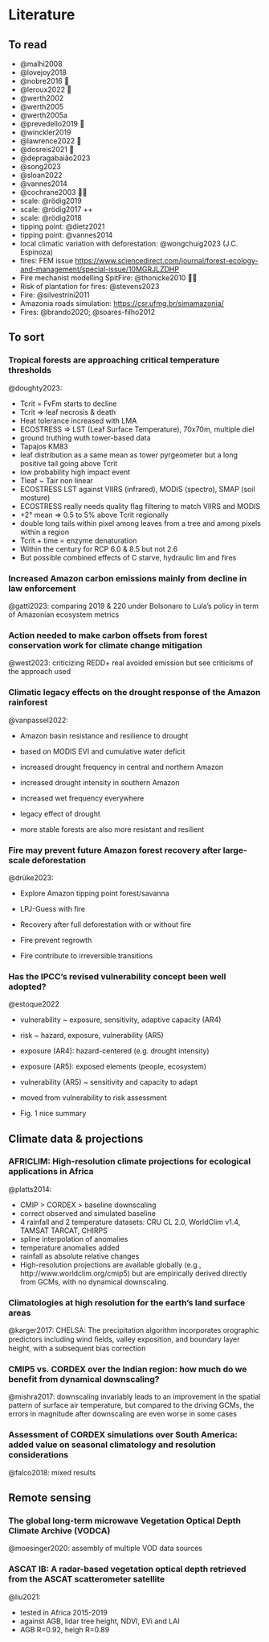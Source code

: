 # Literature {.unnumbered}

## To read

-   @malhi2008
-   @lovejoy2018
-   @nobre2016 🤎
-   @leroux2022 🤎
-   @werth2002
-   @werth2005
-   @werth2005a
-   @prevedello2019 🤎
-   @winckler2019
-   @lawrence2022 🤎
-   @dosreis2021 🤎
-   @depragabaião2023
-   @song2023
-   @sloan2022
-   @vannes2014
-   @cochrane2003 🤎🤎
-   scale: @rödig2019
-   scale: @rödig2017 ++
-   scale: @rödig2018
-   tipping point: @dietz2021
-   tipping point: @vannes2014
-   local climatic variation with deforestation: @wongchuig2023 (J.C. Espinoza)
-   fires: FEM issue <https://www.sciencedirect.com/journal/forest-ecology-and-management/special-issue/10MGRJLZDHP>
-   Fire mechanist modelling SpitFire: @thonicke2010 🤎🤎
-   Risk of plantation for fires: @stevens2023
-   Fire: @silvestrini2011
-   Amazonia roads simulation: <https://csr.ufmg.br/simamazonia/>
-   Fires: @brando2020; @soares-filho2012

## To sort

### Tropical forests are approaching critical temperature thresholds

@doughty2023:

-   Tcrit = FvFm starts to decline
-   Tcrit =\> leaf necrosis & death
-   Heat tolerance increased with LMA
-   ECOSTRESS =\> LST (Leaf Surface Temperature), 70x70m, multiple diel
-   ground truthing wuth tower-based data
-   Tapajos KM83
-   leaf distribution as a same mean as tower pyrgeometer but a long positive tail going above Tcrit
-   low probability high impact event
-   Tleaf \~ Tair non linear
-   ECOSTRESS LST against VIIRS (infrared), MODIS (spectro), SMAP (soil mosture)
-   ECOSTRESS really needs quality flag filtering to match VIIRS and MODIS
-   +2° mean =\> 0.5 to 5% above Tcrit regionally
-   double long tails within pixel among leaves from a tree and among pixels within a region
-   Tcrit + time = enzyme denaturation
-   Within the century for RCP 6.0 & 8.5 but not 2.6
-   But possible combined effects of C starve, hydraulic lim and fires

### Increased Amazon carbon emissions mainly from decline in law enforcement

@gatti2023: comparing 2019 & 220 under Bolsonaro to Lula's policy in term of Amazonian ecosystem metrics

### Action needed to make carbon offsets from forest conservation work for climate change mitigation

@west2023: criticizing REDD+ real avoided emission but see criticisms of the approach used

### Climatic legacy effects on the drought response of the Amazon rainforest

@vanpassel2022:

-   Amazon basin resistance and resilience to drought

-   based on MODIS EVI and cumulative water deficit

-   increased drought frequency in central and northern Amazon

-   increased drought intensity in southern Amazon

-   increased wet frequency everywhere

-   legacy effect of drought

-   more stable forests are also more resistant and resilient

### Fire may prevent future Amazon forest recovery after large-scale deforestation

@drüke2023:

-   Explore Amazon tipping point forest/savanna

-   LPJ-Guess with fire

-   Recovery after full deforestation with or without fire

-   Fire prevent regrowth

-   Fire contribute to irreversible transitions

### Has the IPCC's revised vulnerability concept been well adopted?

@estoque2022

-   vulnerability \~ exposure, sensitivity, adaptive capacity (AR4)

-   risk \~ hazard, exposure, vulnerability (AR5)

-   exposure (AR4): hazard-centered (e.g. drought intensity)

-   exposure (AR5): exposed elements (people, ecosystem)

-   vulnerability (AR5) \~ sensitivity and capacity to adapt

-   moved from vulnerability to risk assessment

-   Fig. 1 nice summary

## Climate data & projections

### AFRICLIM: High-resolution climate projections for ecological applications in Africa

@platts2014:

-   CMIP \> CORDEX \> baseline downscaling
-   correct observed and simulated baseline
-   4 rainfall and 2 temperature datasets: CRU CL 2.0, WorldClim v1.4, TAMSAT TARCAT, CHIRPS
-   spline interpolation of anomalies
-   temperature anomalies added
-   rainfall as absolute relative changes
-   High-resolution projections are available globally (e.g., http://www.worldclim.org/cmip5) but are empirically derived directly from GCMs, with no dynamical downscaling.

### Climatologies at high resolution for the earth's land surface areas

@karger2017: CHELSA: The precipitation algorithm incorporates orographic predictors including wind ﬁelds, valley exposition, and boundary layer height, with a subsequent bias correction

### CMIP5 vs. CORDEX over the Indian region: how much do we benefit from dynamical downscaling?

@mishra2017: downscaling invariably leads to an improvement in the spatial pattern of surface air temperature, but compared to the driving GCMs, the errors in magnitude after downscaling are even worse in some cases

### Assessment of CORDEX simulations over South America: added value on seasonal climatology and resolution considerations

@falco2018: mixed results

## Remote sensing

### The global long-term microwave Vegetation Optical Depth Climate Archive (VODCA)

@moesinger2020: assembly of multiple VOD data sources

### ASCAT IB: A radar-based vegetation optical depth retrieved from the ASCAT scatterometer satellite

@liu2021:

-   tested in Africa 2015-2019
-   against AGB, lidar tree height, NDVI, EVi and LAI
-   AGB R=0.92, heigh R=0.89
